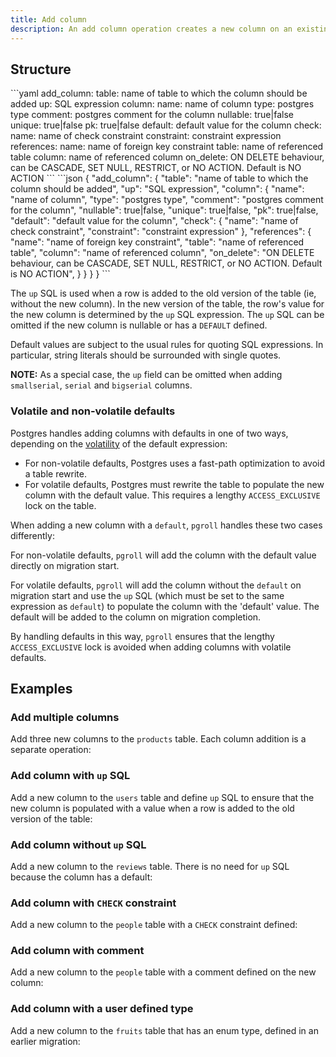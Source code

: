 ```yaml
---
title: Add column
description: An add column operation creates a new column on an existing table.
---
```


## Structure

<YamlJsonTabs>
```yaml
add_column:
  table: name of table to which the column should be added
  up: SQL expression
  column:
    name: name of column
    type: postgres type
    comment: postgres comment for the column
    nullable: true|false
    unique: true|false
    pk: true|false
    default: default value for the column
    check:
      name: name of check constraint
      constraint: constraint expression
    references:
      name: name of foreign key constraint
      table: name of referenced table
      column: name of referenced column
      on_delete: ON DELETE behaviour, can be CASCADE, SET NULL, RESTRICT, or NO ACTION. Default is NO ACTION
```
```json
{
  "add_column": {
    "table": "name of table to which the column should be added",
    "up": "SQL expression",
    "column": {
      "name": "name of column",
      "type": "postgres type",
      "comment": "postgres comment for the column",
      "nullable": true|false,
      "unique": true|false,
      "pk": true|false,
      "default": "default value for the column",
      "check": {
        "name": "name of check constraint",
        "constraint": "constraint expression"
      },
      "references": {
        "name": "name of foreign key constraint",
        "table": "name of referenced table",
        "column": "name of referenced column",
        "on_delete": "ON DELETE behaviour, can be CASCADE, SET NULL, RESTRICT, or NO ACTION. Default is NO ACTION",
      }
    }
  }
}
```
</YamlJsonTabs>

The `up` SQL is used when a row is added to the old version of the table (ie, without the new column). In the new version of the table, the row's value for the new column is determined by the `up` SQL expression. The `up` SQL can be omitted if the new column is nullable or has a `DEFAULT` defined.

Default values are subject to the usual rules for quoting SQL expressions. In particular, string literals should be surrounded with single quotes.

**NOTE:** As a special case, the `up` field can be omitted when adding `smallserial`, `serial` and `bigserial` columns.

### Volatile and non-volatile defaults

Postgres handles adding columns with defaults in one of two ways, depending on the [volatility](https://www.postgresql.org/docs/current/xfunc-volatility.html) of the default expression:
  * For non-volatile defaults, Postgres uses a fast-path optimization to avoid a table rewrite.
  * For volatile defaults, Postgres must rewrite the table to populate the new column with the default value. This requires a lengthy `ACCESS_EXCLUSIVE` lock on the table.

When adding a new column with a `default`, `pgroll` handles these two cases differently:

For non-volatile defaults, `pgroll` will add the column with the default value directly on migration start.

For volatile defaults, `pgroll` will add the column without the `default` on migration start and use the `up` SQL (which must be set to the same expression as `default`) to populate the column with the 'default' value. The default will be added to the column on migration completion.

By handling defaults in this way, `pgroll` ensures that the lengthy `ACCESS_EXCLUSIVE` lock is avoided when adding columns with volatile defaults.

## Examples

### Add multiple columns

Add three new columns to the `products` table. Each column addition is a separate operation:

<ExampleSnippet example="03_add_column.yaml" languange="yaml" />

### Add column with `up` SQL

Add a new column to the `users` table and define `up` SQL to ensure that the new column is populated with a value when a row is added to the old version of the table:

<ExampleSnippet example="06_add_column_to_sql_table.yaml" languange="yaml" />

### Add column without `up` SQL

Add a new column to the `reviews` table. There is no need for `up` SQL because the column has a default:

<ExampleSnippet example="17_add_rating_column.yaml" languange="yaml" />

### Add column with `CHECK` constraint

Add a new column to the `people` table with a `CHECK` constraint defined:

<ExampleSnippet
  example="26_add_column_with_check_constraint.yaml"
  languange="yaml"
/>

### Add column with comment

Add a new column to the `people` table with a comment defined on the new column:

<ExampleSnippet example="30_add_column_simple_up.yaml" languange="yaml" />

### Add column with a user defined type

Add a new column to the `fruits` table that has an enum type, defined in an earlier migration:

<ExampleSnippet example="41_add_enum_column.yaml" languange="yaml" />
